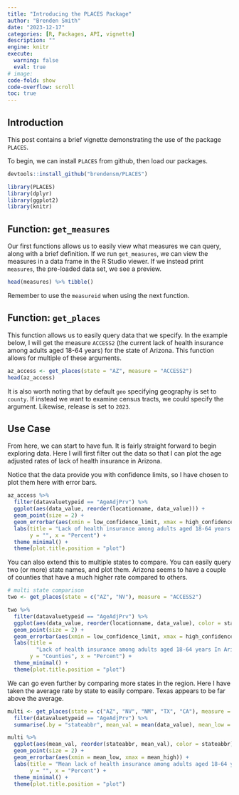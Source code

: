 ```yaml
---
title: "Introducing the PLACES Package"
author: "Brenden Smith"
date: "2023-12-17"
categories: [R, Packages, API, vignette]
description: ""
engine: knitr
execute: 
  warning: false
  eval: true
# image: 
code-fold: show
code-overflow: scroll
toc: true
---
```


## Introduction
This post contains a brief vignette demonstrating the use of the package `PLACES`.

To begin, we can install `PLACES` from github, then load our packages.

```r
devtools::install_github("brendensm/PLACES")

library(PLACES)
library(dplyr)
library(ggplot2)
library(knitr)
```

## Function: `get_measures`
Our first functions allows us to easily view what measures we can query, along with a brief definition. If we run `get_measures`, we can view the measures in a data frame in the R Studio viewer. If we instead print `measures`, the pre-loaded data set, we see a preview.

```r
head(measures) %>% tibble()
```

Remember to use the `measureid` when using the next function.

## Function: `get_places`
This function allows us to easily query data that we specify. In the example below, I will get the measure `ACCESS2` (the current lack of health insurance among adults aged 18-64 years) for the state of Arizona. This function allows for multiple of these arguments.

```r

az_access <- get_places(state = "AZ", measure = "ACCESS2") 
head(az_access)


```

It is also worth noting that by default `geo` specifying geography is set to `county`. If instead we want to examine census tracts, we could specify the argument. Likewise, release is set to `2023`.

## Use Case

From here, we can start to have fun. It is fairly straight forward to begin exploring data. Here I will first filter out the data so that I can plot the age adjusted rates of lack of health insurance in Arizona.

Notice that the data provide you with confidence limits, so I have chosen to plot them here with error bars.

```r
az_access %>%
  filter(datavaluetypeid == "AgeAdjPrv") %>%
  ggplot(aes(data_value, reorder(locationname, data_value))) +
  geom_point(size = 2) +
  geom_errorbar(aes(xmin = low_confidence_limit, xmax = high_confidence_limit)) +
  labs(title = "Lack of health insurance among adults aged 18-64 years In Arizona Counties",
       y = "", x = "Percent") +
  theme_minimal() +
  theme(plot.title.position = "plot")
```

You can also extend this to multiple states to compare. You can easily query two (or more) state names, and plot them. Arizona seems to have a couple of counties that have a much higher rate compared to others.

```r

# multi state comparison
two <- get_places(state = c("AZ", "NV"), measure = "ACCESS2")

two %>%
  filter(datavaluetypeid == "AgeAdjPrv") %>%
  ggplot(aes(data_value, reorder(locationname, data_value), color = stateabbr)) +
  geom_point(size = 2) +
  geom_errorbar(aes(xmin = low_confidence_limit, xmax = high_confidence_limit)) +
  labs(title = 
         "Lack of health insurance among adults aged 18-64 years In Arizona and Nevada",
       y = "Counties", x = "Percent") +
  theme_minimal() +
  theme(plot.title.position = "plot")

```

We can go even further by comparing more states in the region. Here I have taken the average rate by state to easily compare. Texas appears to be far above the average.

```r
multi <- get_places(state = c("AZ", "NV", "NM", "TX", "CA"), measure = "ACCESS2") %>%
  filter(datavaluetypeid == "AgeAdjPrv") %>%
  summarise(.by = "stateabbr", mean_val = mean(data_value), mean_low = mean(low_confidence_limit), mean_high = mean(high_confidence_limit))

multi %>%
  ggplot(aes(mean_val, reorder(stateabbr, mean_val), color = stateabbr)) +
  geom_point(size = 2) +
  geom_errorbar(aes(xmin = mean_low, xmax = mean_high)) +
  labs(title = "Mean lack of health insurance among adults aged 18-64 years In Southwest States",
       y = "", x = "Percent") +
  theme_minimal() +
  theme(plot.title.position = "plot")

```


